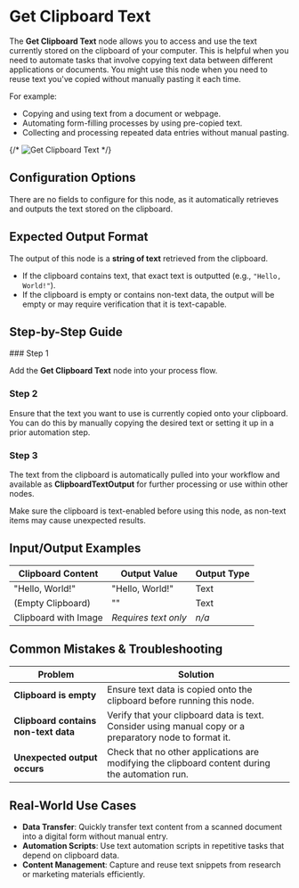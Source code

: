 
# Get Clipboard Text

The **Get Clipboard Text** node allows you to access and use the text currently stored on the clipboard of your computer. This is helpful when you need to automate tasks that involve copying text data between different applications or documents. You might use this node when you need to reuse text you've copied without manually pasting it each time.

For example:

- Copying and using text from a document or webpage.
- Automating form-filling processes by using pre-copied text.
- Collecting and processing repeated data entries without manual pasting.

{/* ![Get Clipboard Text](./get-clipboard-text.png) */}

## Configuration Options

There are no fields to configure for this node, as it automatically retrieves and outputs the text stored on the clipboard.

## Expected Output Format

The output of this node is a **string of text** retrieved from the clipboard.

- If the clipboard contains text, that exact text is outputted (e.g., `"Hello, World!"`).
- If the clipboard is empty or contains non-text data, the output will be empty or may require verification that it is text-capable.

## Step-by-Step Guide

<Steps>
### Step 1

Add the **Get Clipboard Text** node into your process flow.

### Step 2

Ensure that the text you want to use is currently copied onto your clipboard. You can do this by manually copying the desired text or setting it up in a prior automation step.

### Step 3

The text from the clipboard is automatically pulled into your workflow and available as **ClipboardTextOutput** for further processing or use within other nodes.

</Steps>

<Callout type="info" title="Tip">
  Make sure the clipboard is text-enabled before using this node, as non-text
  items may cause unexpected results.
</Callout>

## Input/Output Examples

| Clipboard Content    | Output Value         | Output Type |
| -------------------- | -------------------- | ----------- |
| "Hello, World!"      | "Hello, World!"      | Text        |
| (Empty Clipboard)    | ""                   | Text        |
| Clipboard with Image | _Requires text only_ | _n/a_       |

## Common Mistakes & Troubleshooting

| Problem                              | Solution                                                                                                |
| ------------------------------------ | ------------------------------------------------------------------------------------------------------- |
| **Clipboard is empty**               | Ensure text data is copied onto the clipboard before running this node.                                 |
| **Clipboard contains non-text data** | Verify that your clipboard data is text. Consider using manual copy or a preparatory node to format it. |
| **Unexpected output occurs**         | Check that no other applications are modifying the clipboard content during the automation run.         |

## Real-World Use Cases

- **Data Transfer**: Quickly transfer text content from a scanned document into a digital form without manual entry.
- **Automation Scripts**: Use text automation scripts in repetitive tasks that depend on clipboard data.
- **Content Management**: Capture and reuse text snippets from research or marketing materials efficiently.
